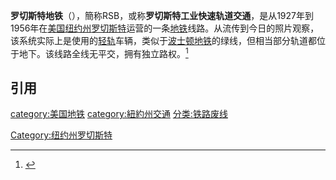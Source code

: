 {{noteTA
|1=zh-hans:罗切斯特; zh-hant:羅徹斯特;}}
{{Infobox rail
|railroad_name     = 羅切斯特工業及快速運輸鐵路<br />（羅切斯特地鐵）<br />{{lang|en|Rochester Industrial and Rapid Transit Railway<br />(Rochester Subway)}}
|logo_filename     = 
|logo_size         = 
|logo_alt          =
|system_map        = 
|map_caption       = 
|map_size          = 
|map_alt           =
|image             = Rochester NY Broad Street Bridge Subway 2001.jpg
|image_size        = 
|image_caption     = 寬街下方舊地鐵道床
|image_alt         =
|marks             = RSB
|locale            = [[羅徹斯特_(紐約州)|羅徹斯特]]及{{link-en|布萊頓 (紐約州門羅縣)|Brighton, Monroe County, New York|布萊頓}}
|start_year        = 1927年
|end_year          = 1956年
|predecessor_line  = [[伊利運河|伊利運河]] 
|successor_line    = {{link-en|490號州際公路 (紐約州)|Interstate 490 (New York)|490號}}、<br />{{link-en|590號州際公路|Interstate 590}}
|gauge             = [[標準軌|標準軌]]
|old_gauge         = 
|electrification   = 600v DC
|length            = 約7英哩
|hq_city           = [[紐約州|紐約州]][[羅徹斯特_(紐約州)|羅徹斯特]]
|website           =
}}
{{羅徹斯特地鐵RDT}}

'''罗切斯特地铁'''（{{lang-en|Rochester Subway}}），簡称RSB，或称'''罗切斯特工业快速轨道交通'''，是从1927年到1956年在[[美国|美国]][[纽约州|纽约州]][[罗切斯特|罗切斯特]]运营的一条[[地铁|地铁]]线路。从流传到今日的照片观察，该系统实际上是使用的[[轻轨|轻轨]]车辆，类似于[[波士顿地铁|波士顿地铁]]的绿线，但相当部分轨道都位于地下。该线路全线无平交，拥有独立路权。<ref name="CEGRoch">{{cite news |first=Laurie |last=Mercer |url=http://www.cegltd.com/story.asp?story=9527&headline=Rochester%20Ponders%20Future%20of%20Once%20Vibrant%20Subway |title=Rochester Ponders Future of Once Vibrant Subway |publisher=Construction Equipment Guide |date=October 31, 2007 |accessdate=January 8, 2008}}</ref>

==引用==
{{reflist}}
{{美国城市轨道交通}}
[[category:美国地铁|category:美国地铁]]
[[category:紐約州交通|category:紐約州交通]]
[[分类:铁路废线|分类:铁路废线]]
[[Category:纽约州罗切斯特|Category:纽约州罗切斯特]]
